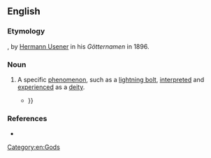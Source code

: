 ==English==

===Etymology===
{{calque|en|de|Augenblicksgott}}, {{glossary|coinage|coined}} by [[w:Hermann Usener|Hermann Usener]] in his ''Götternamen'' in 1896.

===Noun===
{{en-noun}}

# A specific [[phenomenon]], such as a [[lightning bolt]], [[interpret]]ed and [[experience]]d as a [[deity]].
#* {{quote-book|en|date=2018-08-06|author=Karen Lang|title=Chaos and Cosmos: On the Image in Aesthetics and Art History|publisher=Cornell University Press|isbn=9781501731129|page=96
|text=Concentrating his attention on the conception of lightning, Usener discovers a transition in the way lightning is conceived: initially experienced as an exclamation in response to a "'''momentary god'''"—Zeus originally meant "he who thunders"—{{...}} }}

===References===
* {{cite-book|last=Kroll|first=W.|authorlink=Wilhelm Kroll|year=1916|entry=Momentary gods|entryurl=https://archive.org/details/encyclopediaofre0008unse_e7y9/page/777/mode/1up|editor=James Hastings|title=Encyclopaedia of Religion and Ethics|volume=8|publisher=Charles Scribner’s Sons|pages=777–78}}

[[Category:en:Gods]]